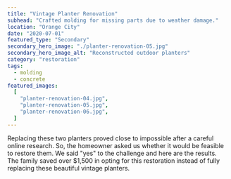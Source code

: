 ```yaml
---
title: "Vintage Planter Renovation"
subhead: "Crafted molding for missing parts due to weather damage."
location: "Orange City"
date: "2020-07-01"
featured_type: "Secondary"
secondary_hero_image: "./planter-renovation-05.jpg"
secondary_hero_image_alt: "Reconstructed outdoor planters"
category: "restoration"
tags:
  - molding
  - concrete
featured_images:
  [
    "planter-renovation-04.jpg",
    "planter-renovation-05.jpg",
    "planter-renovation-06.jpg",
  ]
---
```


Replacing these two planters proved close to impossible after a careful online research. So, the homeowner asked us whether it would be feasible to restore them. We said "yes" to the challenge and here are the results. The family saved over $1,500 in opting for this restoration instead of fully replacing these beautiful vintage planters.
